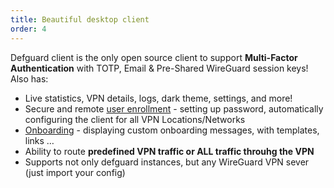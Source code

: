 ```yaml
---
title: Beautiful desktop client
order: 4
---
```


Defguard client is the only open source client to support **Multi-Factor Authentication** with TOTP, Email & Pre-Shared WireGuard session keys! Also has:

- Live statistics, VPN details, logs, dark theme, settings, and more!
- Secure and remote [user enrollment](https://defguard.gitbook.io/defguard/help/remote-user-enrollment) - setting up password, automatically configuring the client for all VPN Locations/Networks
- [Onboarding](https://defguard.gitbook.io/defguard/help/remote-user-enrollment/user-onboarding-after-enrollment) - displaying custom onboarding messages, with templates, links …
- Ability to route **predefined VPN traffic or ALL traffic throuhg the VPN**
- Supports not only defguard instances, but any WireGuard VPN sever (just import your config)
